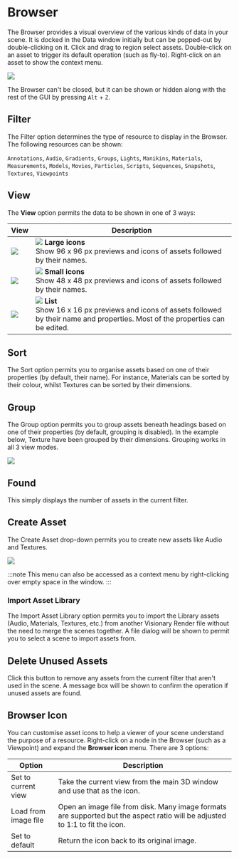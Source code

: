 # Browser

The Browser provides a visual overview of the various kinds of data in your scene. It is docked in the Data window initially but can be popped-out by double-clicking on it. Click and drag to region select assets. Double-click on an asset to trigger its default operation (such as fly-to). Right-click on an asset to show the context menu.

![](/img/visren/windows/browser/overview.png)

The Browser can't be closed, but it can be shown or hidden along with the rest of the GUI by pressing `Alt` + `Z`.

## Filter

The Filter option determines the type of resource to display in the Browser. The following resources can be shown:

`Annotations`, `Audio`, `Gradients`, `Groups`, `Lights`, `Manikins`, `Materials`, `Measurements`, `Models`, `Movies`, `Particles`, `Scripts`, `Sequences`, `Snapshots`, `Textures`, `Viewpoints`

## View

The **View** option permits the data to be shown in one of 3 ways:

| View | Description |
| --- | --- |
| ![](/img/visren/windows/browser/large.png) | ![](/img/visren/windows/browser/large-icon.png) **Large icons**<br/>Show 96 x 96 px previews and icons of assets followed by their names. |
| ![](/img/visren/windows/browser/small.png) | ![](/img/visren/windows/browser/small-icon.png) **Small icons**<br/>Show 48 x 48 px previews and icons of assets followed by their names. |
| ![](/img/visren/windows/browser/list.png) | ![](/img/visren/windows/browser/list-icon.png) **List**<br/>Show 16 x 16 px previews and icons of assets followed by their name and properties. Most of the properties can be edited. |

## Sort

The Sort option permits you to organise assets based on one of their properties (by default, their name). For instance, Materials can be sorted by their colour, whilst Textures can be sorted by their dimensions.

## Group

The Group option permits you to group assets beneath headings based on one of their properties (by default, grouping is disabled). In the example below, Texture have been grouped by their dimensions. Grouping works in all 3 view modes.

![](/img/visren/windows/browser/group.png)

## Found

This simply displays the number of assets in the current filter.

## Create Asset

The Create Asset drop-down permits you to create new assets like Audio and Textures.

![](/img/visren/windows/browser/create-asset.png)

:::note
This menu can also be accessed as a context menu by right-clicking over empty space in the window.
:::

### Import Asset Library

The Import Asset Library option permits you to import the Library assets (Audio, Materials, Textures, etc.) from another Visionary Render file without the need to merge the scenes together. A file dialog will be shown to permit you to select a scene to import assets from.

## Delete Unused Assets

Click this button to remove any assets from the current filter that aren't used in the scene. A message box will be shown to confirm the operation if unused assets are found.

## Browser Icon

You can customise asset icons to help a viewer of your scene understand the purpose of a resource. Right-click on a node in the Browser (such as a Viewpoint) and expand the **Browser icon** menu. There are 3 options:

| Option               | Description                                                                                                                  |
|----------------------|------------------------------------------------------------------------------------------------------------------------------|
| Set to current view  | Take the current view from the main 3D window and use that as the icon.                                                      |
| Load from image file | Open an image file from disk. Many image formats are supported but the aspect ratio will be adjusted to 1:1 to fit the icon. |
| Set to default       | Return the icon back to its original image.                                                                                  |
